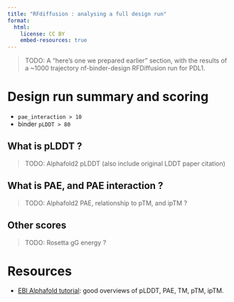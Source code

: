 ```yaml
---
title: "RFdiffusion : analysing a full design run"
format:
  html:
    license: CC BY
    embed-resources: true
---
```


> TODO: A "here's one we prepared earlier" section, with the results of a ~1000 trajectory nf-binder-design RFDiffusion run for PDL1.

# Design run summary and scoring

- `pae_interaction > 10`
- binder `pLDDT > 80`

## What is pLDDT ?

> TODO: Alphafold2 pLDDT (also include original LDDT paper citation)

## What is PAE, and PAE interaction ?

> TODO:  Alphafold2 PAE, relationship to pTM, and ipTM ?

## Other scores

> TODO: Rosetta gG energy ?

# Resources

- [EBI Alphafold tutorial](https://www.ebi.ac.uk/training/online/courses/alphafold/): good overviews of pLDDT, PAE, TM, pTM, ipTM.